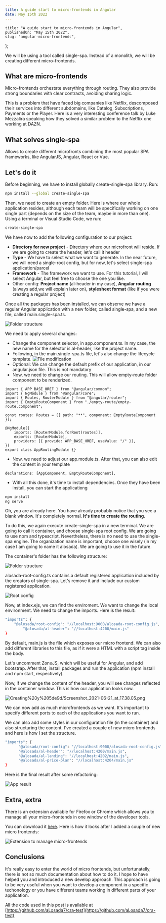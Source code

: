 ```yaml
---
title: A guide start to micro-frontends in Angular
date: May 15th 2022
---
```


	title: "A guide start to micro-frontends in Angular",
	publishedOn: "May 15th 2022",
	slug: "angular-micro-frontends",
};

We will be using a tool called single-spa. Instead of a monolith, we will be creating different micro-frontends.

## What are micro-frontends

Micro-frontends orchestate everything through routing. They also provide strong boundaries with clear contracts, avoiding sharing logic.

This is a problem that have faced big companies like Netflix, descomposed their services into different subdomains, like Catalog, Subscriptions, Payments or the Player. Here is a very interesting conference talk by Luke Mezzalira speaking how they solved a similar problem to the Netflix one working at DAZN.

## What solves single-spa

Allows to create different microfronts combining the most popular SPA frameworks, like AngularJS, Angular, React or Vue.

## Let's do it

Before beginning, we have to install globally create-single-spa library. Run:

```bash
npm install --global create-single-spa
```

Then, we need to create an empty folder. Here is where our whole application resides, although each team will be specifically working on one single part (depends on the size of the team, maybe in more than one). Using a terminal or Visual Studio Code, we run:

```bash
create-single-spa
```

We have now to add the following configuration to our project:

-   **Directory for new project** - Directory where our microfront will reside. If we are going to create the header, let's call it header
-   **Type** - We have to select what we want to generate. In the near future, we will need a single-root config, but for now, let's select single-spa application/parcel
-   **Framework** - The framework we want to use. For this tutorial, I will select Angular, but feel free to choose the one you like.
-   Other config: **Project name** (al-header in my case), **Angular routing** (always add,we will explain later on), **stylesheet format** (like if you were creating a regular project)

Once all the packages has been installed, we can observe we have a regular Angular application with a new folder, called single-spa, and a new file, called main.single-spa.ts.

![Folder structure](/blogs/angular-microfrontends/Screenshot_2021-06-21_at_12.24.59.png)

We need to apply several changes:

-   Change the component selector, in app.component.ts. In my case, the new name for the selector is al-header, like the project name.
-   Following, in the main.single-spa.ts file, let's also change the lifecycle template.
    ![File modification](/blogs/angular-microfrontends/Screenshot_2021-06-21_at_12.29.26.png)
-   Optional: We can change the default prefix of our application, in our angular.json file. This is not mandatory
-   Now, we need to change our routing. This will allow empty-route folder component to be renderized.

```tsx
import { APP_BASE_HREF } from "@angular/common";
import { NgModule } from "@angular/core";
import { Routes, RouterModule } from "@angular/router";
import { EmptyRouteComponent } from "./empty-route/empty-route.component";

const routes: Routes = [{ path: "**", component: EmptyRouteComponent }];

@NgModule({
	imports: [RouterModule.forRoot(routes)],
	exports: [RouterModule],
	providers: [{ provide: APP_BASE_HREF, useValue: "/" }],
})
export class AppRoutingModule {}
```

-   Now, we need to adjust our app.module.ts. After that, you can also edit the content in your template

```tsx
declarations: [AppComponent, EmptyRouteComponent],
```

-   With all this done, it's time to install dependencies. Once they have been install, you can start the applicationg

```bash
npm install
ng serve
```

Oh, you are already here. You have already probably notice that you see a blank window. It's completely normal. **It's time to create the routing.**

To do this, we again execute create-single-spa in a new terminal. We are going to call it container, and choose single-spa root config. We are going to use npm and typescript. Nevertheless, there is no need to use the single-spa engine. The organization name is important, choose one wisely (in my case I am going to name it alosada). We are going to use it in the future.

The container's folder has the following structure:

![Folder structure](/blogs/angular-microfrontends/Screenshot_2021-06-21_at_17.28.17.png)

alosada-root-config.ts contains a default registered application included by the creators of single-spa. Let's remove it and include our custom registered application.

![Root config](/blogs/angular-microfrontends/Screenshot_2021-06-21_at_17.30.36.png)

Now, at index.ejs, we can find the enviroment. We want to change the local environment. We need to change the imports. Here is the result:

```bash
"imports": {
    "@alosada/root-config": "//localhost:9000/alosada-root-config.js",
		"@alosada/al-header": "//localhost:4200/main.js"
}
```

By default, main.js is the file which exposes our micro frontend. We can also add different libraries to this file, as if it were a HTML with a script tag inside the body.

Let's uncomment ZoneJS, which will be useful for Angular, and add bootstrap. After that, install packages and run the application (npm install and npm start, respectively).

Now, if we change the content of the header, you will see changes reflected in the container window. This is how our application looks now.

![Creating%20y%205de9d/Screenshot_2021-06-21_at_17.38.05.png](Creating%20y%205de9d/Screenshot_2021-06-21_at_17.38.05.png)

We can now add as much microfrontends as we want. It's important to specify different ports to each of the applications you want to run.

We can also add some styles in our configuration file (in the container) and also structuring the content. I've created a couple of new micro frontends and here is how I set the structure.

```bash
"imports": {
	  "@alosada/root-config": "//localhost:9000/alosada-root-config.js",
	  "@alosada/al-header": "//localhost:4200/main.js",
	  "@alosada/al-landing": "//localhost:4202/main.js",
	  "@alosada/al-price-plan": "//localhost:4204/main.js"
}
```

Here is the final result after some refactoring:

![App result](/blogs/angular-microfrontends/Screenshot_2021-06-21_at_18.49.12.png)

## Extra, extra

There is an extension available for Firefox or Chrome which allows you to manage all your micro-frontends in one window of the developer tools.

You can download it [here](https://single-spa.js.org/docs/devtools/). Here is how it looks after I added a couple of new micro frontends:

![Extension to manage micro-frontends](/blogs/angular-microfrontends/Screenshot_2021-06-21_at_18.09.02.png)

## Conclusions

It's really easy to enter the world of micro frontends, but unfortunatelly, there is not so much documentation about how to do it. I hope to have helped you and introduced a new develop approach. This approach is going to be very useful when you want to develop a component in a specific techonology or you have different teams working in different parts of your application.

All the code used in this post is available at [https://github.com/aLosada7/cra-test](https://github.com/aLosada7/cra-test)
